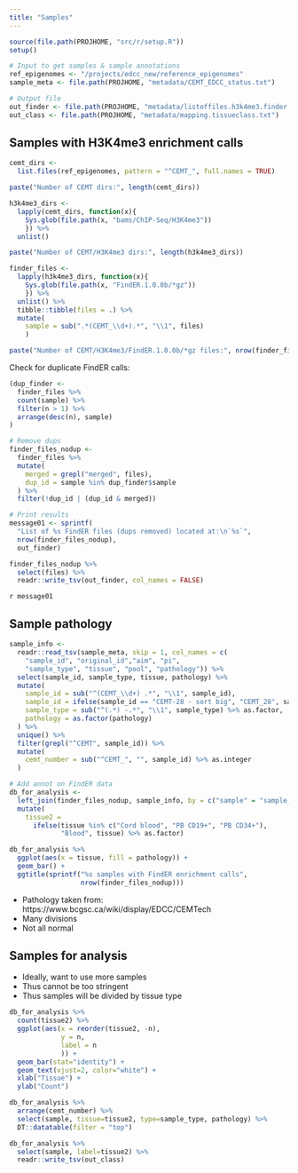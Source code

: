 ```yaml
---
title: "Samples"
---
```


```r
source(file.path(PROJHOME, "src/r/setup.R"))
setup()
```

```r
# Input to get samples & sample annotations
ref_epigenomes <- "/projects/edcc_new/reference_epigenomes"
sample_meta <- file.path(PROJHOME, "metadata/CEMT_EDCC_status.txt")

# Output file
out_finder <- file.path(PROJHOME, "metadata/listoffiles.h3k4me3.finder.txt")
out_class <- file.path(PROJHOME, "metadata/mapping.tissueclass.txt")
```

## Samples with H3K4me3 enrichment calls

```r
cemt_dirs <-
  list.files(ref_epigenomes, pattern = "^CEMT_", full.names = TRUE)

paste("Number of CEMT dirs:", length(cemt_dirs))
```

```r
h3k4me3_dirs <-
  lapply(cemt_dirs, function(x){
    Sys.glob(file.path(x, "bams/ChIP-Seq/H3K4me3"))
    }) %>%
  unlist()

paste("Number of CEMT/H3K4me3 dirs:", length(h3k4me3_dirs))
```

```r
finder_files <-
  lapply(h3k4me3_dirs, function(x){
    Sys.glob(file.path(x, "FindER.1.0.0b/*gz"))
    }) %>%
  unlist() %>%
  tibble::tibble(files = .) %>%
  mutate(
    sample = sub(".*(CEMT_\\d+).*", "\\1", files)
    )

paste("Number of CEMT/H3K4me3/FindER.1.0.0b/*gz files:", nrow(finder_files))
```

Check for duplicate FindER calls:

```r
(dup_finder <-
  finder_files %>%
  count(sample) %>%
  filter(n > 1) %>%
  arrange(desc(n), sample)
)
```

```r
# Remove dups
finder_files_nodup <-
  finder_files %>%
  mutate(
    merged = grepl("merged", files),
    dup_id = sample %in% dup_finder$sample
  ) %>%
  filter(!dup_id | (dup_id & merged))

# Print results
message01 <- sprintf(
  "List of %s FindER files (dups removed) located at:\n`%s`",
  nrow(finder_files_nodup),
  out_finder)
```

```r
finder_files_nodup %>%
  select(files) %>%
  readr::write_tsv(out_finder, col_names = FALSE)
```

`r message01`

## Sample pathology

```r
sample_info <-
  readr::read_tsv(sample_meta, skip = 1, col_names = c(
    "sample_id", "original_id","aim", "pi",
    "sample_type", "tissue", "pool", "pathology")) %>%
  select(sample_id, sample_type, tissue, pathology) %>%
  mutate(
    sample_id = sub("^(CEMT_\\d+) .*", "\\1", sample_id),
    sample_id = ifelse(sample_id == "CEMT-28 - sort big", "CEMT_28", sample_id),
    sample_type = sub("^(.*) -.*", "\\1", sample_type) %>% as.factor,
    pathology = as.factor(pathology)
  ) %>%
  unique() %>%
  filter(grepl("^CEMT", sample_id)) %>%
  mutate(
    cemt_number = sub("^CEMT_", "", sample_id) %>% as.integer
  )

# Add annot on FindER data
db_for_analysis <-
  left_join(finder_files_nodup, sample_info, by = c("sample" = "sample_id")) %>%
  mutate(
    tissue2 =
      ifelse(tissue %in% c("Cord blood", "PB CD19+", "PB CD34+"),
             "Blood", tissue) %>% as.factor)
```

```r
db_for_analysis %>%
  ggplot(aes(x = tissue, fill = pathology)) +
  geom_bar() +
  ggtitle(sprintf("%s samples with FindER enrichment calls",
                  nrow(finder_files_nodup)))
```

- Pathology taken from: https://www.bcgsc.ca/wiki/display/EDCC/CEMTech
- Many divisions
- Not all normal

## Samples for analysis

- Ideally, want to use more samples
- Thus cannot be too stringent
- Thus samples will be divided by tissue type

```r
db_for_analysis %>%
  count(tissue2) %>%
  ggplot(aes(x = reorder(tissue2, -n),
             y = n,
             label = n
             )) +
  geom_bar(stat="identity") +
  geom_text(vjust=2, color="white") +
  xlab("Tissue") +
  ylab("Count")
```

```r
db_for_analysis %>%
  arrange(cemt_number) %>%
  select(sample, tissue=tissue2, type=sample_type, pathology) %>%
  DT::datatable(filter = "top")
```

```r
db_for_analysis %>%
  select(sample, label=tissue2) %>%
  readr::write_tsv(out_class)
```
